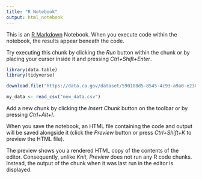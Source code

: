 ```yaml
---
title: "R Notebook"
output: html_notebook
---
```


This is an [R Markdown](http://rmarkdown.rstudio.com) Notebook. When you execute code within the notebook, the results appear beneath the code. 

Try executing this chunk by clicking the *Run* button within the chunk or by placing your cursor inside it and pressing *Ctrl+Shift+Enter*. 

```r
library(data.table)
library(tidyverse)
```



```r
download.file("https://data.ca.gov/dataset/590188d5-8545-4c93-a9a0-e230f0db7290/resource/926fd08f-cc91-4828-af38-bd45de97f8c3/download/statewide_cases.csv", destfile = "new_data.csv")

my_data <- read_csv("new_data.csv")


```

Add a new chunk by clicking the *Insert Chunk* button on the toolbar or by pressing *Ctrl+Alt+I*.

When you save the notebook, an HTML file containing the code and output will be saved alongside it (click the *Preview* button or press *Ctrl+Shift+K* to preview the HTML file).

The preview shows you a rendered HTML copy of the contents of the editor. Consequently, unlike *Knit*, *Preview* does not run any R code chunks. Instead, the output of the chunk when it was last run in the editor is displayed.
